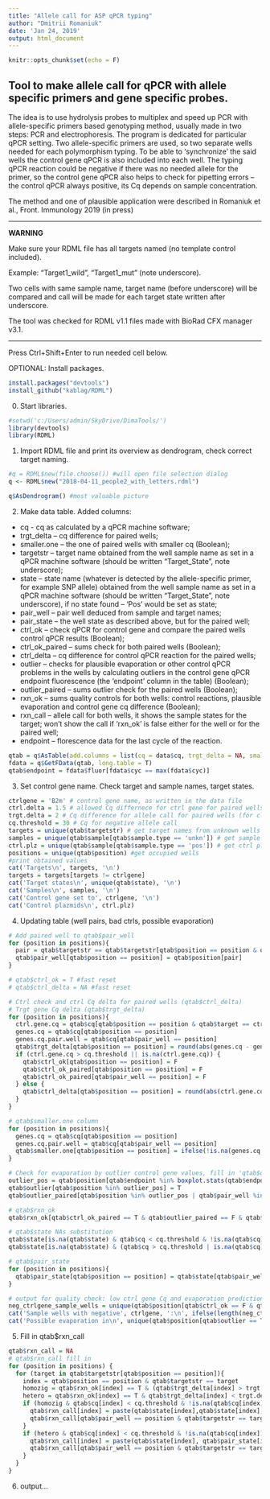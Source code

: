 ```yaml
---
title: "Allele call for ASP qPCR typing"
author: "Dmitrii Romaniuk"
date: 'Jan 24, 2019'
output: html_document
---
```


```r
knitr::opts_chunk$set(echo = F)
```

## Tool to make allele call for qPCR with allele specific primers and gene specific probes.
The idea is to use hydrolysis probes to multiplex and speed up PCR with allele-specific primers based genotyping method, usually made in two steps: PCR and electrophoresis. The program is dedicated for particular qPCR setting. Two allele-specific primers are used, so two separate wells needed for each polymorphism typing. To be able to ‘synchronize’ the said wells the control gene qPCR is also included into each well. The typing qPCR reaction could be negative if there was no needed allele for the primer, so the control gene qPCR also helps to check for pipetting errors – the control qPCR always positive, its Cq depends on sample concentration.

The method and one of plausible application were described in Romaniuk et al., Front. Immunology 2019 (in press)

***
**WARNING**

Make sure your RDML file has all targets named (no template control included).

Example: "Target1_wild", "Target1_mut" (note underscore).

Two cells with same sample name, target name (before underscore) will be 
compared and call will be made for each target state written after underscore.
  
The tool was checked for RDML v1.1 files made with BioRad CFX manager v3.1.

***

Press Ctrl+Shift+Enter to run needed cell below.

OPTIONAL: Install packages.
```r
install.packages("devtools")
install_github("kablag/RDML")
```

0. Start libraries.
```r
#setwd('c:/Users/admin/SkyDrive/DimaTools/')
library(devtools)
library(RDML)
```

1. Import RDML file and print its overview as dendrogram, check correct target naming.
```r
#q = RDML$new(file.choose()) #will open file selection dialog 
q <- RDML$new("2018-04-11_people2_with_letters.rdml")
```
```r
q$AsDendrogram() #most valuable picture
```

2. Make data table.
Added columns:

* cq - cq as calculated by a qPCR machine software;
* trgt_delta – cq difference for paired wells;
* smaller.one – the one of paired wells with smaller cq (Boolean);
* targetstr – target name obtained from the well sample name as set in a qPCR machine software (should be written “Target_State”, note underscore);
* state – state name (whatever is detected by the allele-specific primer, for example SNP allele) obtained from the well sample name as set in a qPCR machine software (should be written “Target_State”, note underscore), if no state found – ‘Pos’ would be set as state;
* pair_well – pair well deduced from sample and target names;
* pair_state – the well state as described above, but for the paired well;
* ctrl_ok – check qPCR for control gene and compare the paired wells control qPCR results (Boolean);
* ctrl_ok_paired – sums check for both paired wells (Boolean);
* ctrl_delta – cq difference for control qPCR reaction for the paired wells;
* outlier – checks for plausible evaporation or other control qPCR problems in the wells by calculating outliers in the control gene qPCR endpoint fluorescence (the ‘endpoint’ column in the table) (Boolean);
* outlier_paired – sums outlier check for the paired wells (Boolean);
* rxn_ok – sums quality controls for both wells: control reactions, plausible evaporation and control gene cq difference (Boolean);
* rxn_call – allele call for both wells, it shows the sample states for the target; won’t show the call if ‘rxn_ok’ is false either for the well or for the paired well;
* endpoint – florescence data for the last cycle of the reaction.

```r
qtab = q$AsTable(add.columns = list(cq = data$cq, trgt_delta = NA, smaller.one = NA, targetstr = sapply(strsplit(data$tar$id,'_'),'[',1), state = sapply(strsplit(data$tar$id,'_'),'[',2), pair_well = NA, pair_state = NA, ctrl_ok = T, ctrl_ok_paired = T, ctrl_delta = NA, outlier = F, outlier_paired = F, rxn_ok = F, rxn_call = NA))
fdata = q$GetFData(qtab, long.table = T)
qtab$endpoint = fdata$fluor[fdata$cyc == max(fdata$cyc)]
```

3. Set control gene name. Check target and sample names, target states.
```r
ctrlgene = 'B2m' # control gene name, as written in the data file
ctrl.delta = 1.5 # allowed Cq differnece for ctrl gene for paired wells
trgt.delta = 2 # Cq difference for allele call for paired wells (for close Cq values)
cq.threshold = 30 # Cq for negative allele call
targets = unique(qtab$targetstr) # get target names from unknown wells
samples = unique(qtab$sample[qtab$sample.type == 'unkn']) # get sample names from unknown wells
ctrl.plz = unique(qtab$sample[qtab$sample.type == 'pos']) # get ctrl plazmids names from wells marked as positive control
positions = unique(qtab$position) #get occupied wells
#print obtained values
cat('Targets\n', targets, '\n')
targets = targets[targets != ctrlgene]
cat('Target states\n', unique(qtab$state), '\n')
cat('Samples\n', samples, '\n')
cat('Control gene set to', ctrlgene, '\n')
cat('Control plazmids\n', ctrl.plz)
```

4. Updating table (well pairs, bad ctrls, possible evaporation)
```r
# Add paired well to qtab$pair_well 
for (position in positions){
  pair = qtab$targetstr == qtab$targetstr[qtab$position == position & qtab$targetstr != ctrlgene][1] & qtab$sample == qtab$sample[qtab$position == position][1] & qtab$position != position 
  qtab$pair_well[qtab$position == position] = qtab$position[pair]
}

# qtab$ctrl_ok = T #fast reset
# qtab$ctrl_delta = NA #fast reset

# Ctrl check and ctrl Cq delta for paired wells (qtab$ctrl_delta) 
# Trgt gene Cq delta (qtab$trgt_delta)
for (position in positions){
  ctrl.gene.cq = qtab$cq[qtab$position == position & qtab$target == ctrlgene]
  genes.cq = qtab$cq[qtab$position == position]
  genes.cq.pair.well = qtab$cq[qtab$pair_well == position]
  qtab$trgt_delta[qtab$position == position] = round(abs(genes.cq - genes.cq.pair.well), digits = 3)
  if (ctrl.gene.cq > cq.threshold || is.na(ctrl.gene.cq)) {
    qtab$ctrl_ok[qtab$position == position] = F
    qtab$ctrl_ok_paired[qtab$position == position] = F
    qtab$ctrl_ok_paired[qtab$pair_well == position] = F
  } else {
    qtab$ctrl_delta[qtab$position == position] = round(abs(ctrl.gene.cq - qtab$cq[qtab$pair_well == position & qtab$target == ctrlgene]), digits = 3)
  }
}

# qtab$smaller.one column
for (position in positions){
  genes.cq = qtab$cq[qtab$position == position]
  genes.cq.pair.well = qtab$cq[qtab$pair_well == position]
  qtab$smaller.one[qtab$position == position] = ifelse(!is.na(genes.cq < genes.cq.pair.well), genes.cq < genes.cq.pair.well, ifelse(is.na(genes.cq), F, T))
}

# Check for evaporation by outlier control gene values, fill in 'qtab$outlier' and 'qtab$outlier_paired' columns.
outlier_pos = qtab$position[qtab$endpoint %in% boxplot.stats(qtab$endpoint[qtab$target == ctrlgene & qtab$ctrl_ok == T])$out]
qtab$outlier[qtab$position %in% outlier_pos] = T
qtab$outlier_paired[qtab$position %in% outlier_pos | qtab$pair_well %in% outlier_pos] = T

# qtab$rxn_ok
qtab$rxn_ok[qtab$ctrl_ok_paired == T & qtab$outlier_paired == F & qtab$ctrl_delta < ctrl.delta] = T

# qtab$state NAs substitution
qtab$state[is.na(qtab$state) & qtab$cq < cq.threshold & !is.na(qtab$cq) & qtab$rxn_ok == T] = 'Pos'
qtab$state[is.na(qtab$state) & (qtab$cq > cq.threshold | is.na(qtab$cq)) & qtab$rxn_ok == T] = 'Neg'

# qtab$pair_state
for (position in positions){
  qtab$pair_state[qtab$position == position] = qtab$state[qtab$pair_well == position]
}

# output for quality check: low ctrl gene Cq and evaporation prediction (based on endpoint fluorecence outliers for ctrl gene)
neg_ctrlgene_sample_wells = unique(qtab$position[qtab$ctrl_ok == F & qtab$sample.type == 'unkn'])
cat('Sample wells with negative', ctrlgene, ':\n', ifelse(length(neg_ctrlgene_sample_wells) == 0,'None', neg_ctrlgene_sample_wells), '\n')
cat('Possible evaporation in\n', unique(qtab$position[qtab$outlier == T])) 
```

5. Fill in qtab$rxn_call
```r
qtab$rxn_call = NA
# qtab$rxn_call fill in
for (position in positions) {
  for (target in qtab$targetstr[qtab$position == position]){
    index = qtab$position == position & qtab$targetstr == target
    homozig = qtab$rxn_ok[index] == T & (qtab$trgt_delta[index] > trgt.delta | is.na(qtab$trgt_delta[index])) & qtab$smaller.one[index] == T
    hetero = qtab$rxn_ok[index] == T & qtab$trgt_delta[index] < trgt.delta & !is.na(qtab$trgt_delta[index]) 
    if (homozig & qtab$cq[index] < cq.threshold & !is.na(qtab$cq[index])){
      qtab$rxn_call[index] = paste(qtab$state[index],qtab$state[index], sep = '/')
      qtab$rxn_call[qtab$pair_well == position & qtab$targetstr == target] = paste(qtab$state[index],qtab$state[index], sep = '/')
    }
    if (hetero & qtab$cq[index] < cq.threshold & !is.na(qtab$cq[index])){
      qtab$rxn_call[index] = paste(qtab$state[index], qtab$pair_state[index], sep = '/')
      qtab$rxn_call[qtab$pair_well == position & qtab$targetstr == target] = paste(qtab$state[index], qtab$pair_state [index], sep = '/')
    }
  }
}
```

6. output...
